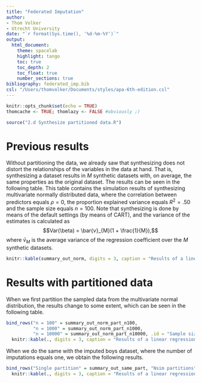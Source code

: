 ```yaml
---
title: "Federated Imputation"
author: 
- Thom Volker
- Utrecht University
date: "`r format(Sys.time(), '%d-%m-%Y')`"
output: 
  html_document:
    theme: spacelab
    highlight: tango
    toc: true
    toc_depth: 2
    toc_float: true
    number_sections: true
bibliography: federated_imp.bib
csl: "/Users/thomvolker/Documents/styles/apa-6th-edition.csl"
---
```



```r
knitr::opts_chunk$set(echo = TRUE)
thomcache <- TRUE; thomlazy <- FALSE #obviously ;)
```

```r
source("2.d Synthesize partitioned data.R")
```

# Previous results

Without partitioning the data, we already saw that synthesizing does not distort the relationships of the variables in the data at hand. That is, synthesizing a dataset results in $M$ synthetic datasets with, on average, the same properties as the original dataset. The results can be seen in the following table. This table contains the simulation results of synthesizing multivariate normally distributed data, where the correlation between predictors equals $\rho = 0$, the proportion explained variance equals $R^2 = .50$ and the sample size equals $n = 100$. Note that synthesizing is done by means of the default settings (by means of CART), and the variance of the estimates is calculated as 
$$Var(\beta) = \bar{v}_{M}(1 + \frac{1}{M}),$$
where $\bar{v}_M$ is the average variance of the regression coefficient over the $M$ synthetic datasets.

```r
knitr::kable(summary_out_norm, digits = 3, caption = "Results of a linear regression model where DV is regression on the predictors IV1, IV2 and IV3, with the values sampled directly from the population in the first three rows, and the synthesized data with m=5 in the last three rows.")
```

# Results with partitioned data

When we first partition the sampled data from the multivariate normal distribution, the results change to some extent, which can be seen in the following table.


```r
bind_rows("n = 100" = summary_out_norm_part_n100, 
          "n = 1000" = summary_out_norm_part_n1000, 
          "n = 10000" = summary_out_norm_part_n10000, .id = "Sample size") %>%
  knitr::kable(., digits = 3, caption = "Results of a linear regression model where DV is regression on the predictors IV1, IV2 and IV3, with the values sampled directly from the population in the first three rows, and the synthesized data with m=5 in the last three rows with partitioned data.")
```


When we do the same with the imputed boys dataset, where the number of imputations equals one, we obtain the following results.

```r
bind_rows("Single partition" = summary_out_same_part, "Nsim partitions" = summary_out_nsim_parts, .id = "Sample size") %>%
  knitr::kable(., digits = 3, caption = "Results of a linear regression model where weight is regressed on height and age, with the data partitioned into 5 subsets and m = 5 synthetic versions of each subset.")
```




